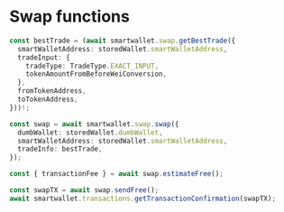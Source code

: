 # Swap functions

```ts
const bestTrade = (await smartwallet.swap.getBestTrade({
  smartWalletAddress: storedWallet.smartWalletAddress,
  tradeInput: {
    tradeType: TradeType.EXACT_INPUT,
    tokenAmountFromBeforeWeiConversion,
  },
  fromTokenAddress,
  toTokenAddress,
}))!;
```

```ts
const swap = await smartwallet.swap.swap({
  dumbWallet: storedWallet.dumbWallet,
  smartWalletAddress: storedWallet.smartWalletAddress,
  tradeInfo: bestTrade,
});
```

```ts
const { transactionFee } = await swap.estimateFree();
```

```ts
const swapTX = await swap.sendFree();
await smartwallet.transactions.getTransactionConfirmation(swapTX);
```
